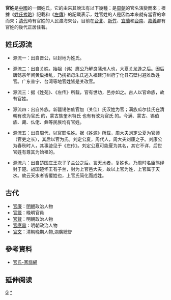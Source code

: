 {{distinguish|宮姓}}
{{姓氏
|姓氏=官
|拼音=Guan
|中国大陆=Guan
|台湾=
|香港=Koon
|澳门=
|新加坡=
|马来西亚=Kwan, Kuan
|越南=Quan
|韩国=
|反切=
|同音字=
|堂号=东阳堂
|郡望=东阳郡
}}
'''官姓'''是[[中國|中國]]的一個姓氏，它的由來其說法有以下幾種：是[[周朝|周朝]]的官名演變而來；根據《[[姓氏考略|姓氏考略]]》記載和《[[左傳|左傳]]》的記載表示，姓官姓的人是因為本來就有當官的命而來；[[清代|清代]]時有官姓的人民渡海來台，目前在[[台北都會區|台北]]、[[新竹次都會區|新竹]]、[[宜蘭縣|宜蘭]]和[[臺南市|台南]]、[[嘉義縣|嘉義]]都有官姓的後代正居住著。

==姓氏源流==
* 源流一：出自晋公，以封地为姓氏。

* 源流二：出自关姓。始祖（讳）膺公乃解良蒲州人也，大夏关龙逢之后。因后唐懿宗年间黄巢播乱，乃携祖母朱氏逃入福建汀州府宁化县石壁村避难改姓官。广东普宁、台湾等地官姓皆是关改官。

* 源流三：据《姓苑》、《左传》所载，官有世功，邑亦如之。古人以官命族，故有官姓。

* 源流四：出自外族。新疆锡伯族官加（关佳）氏汉姓为官；满族瓜尔佳氏在清朝有改为官氏 的，蒙古族奎木特氏 也有有改为官氏 的。今满、蒙古、锡伯族、藏、仫佬、彝等民族均有官姓。

* 源流五：出自周代，以官职名姓。据《姓源》所载，周大夫刘定公夏为官师（官吏之长），其后以官为氏。刘定公夏，周代人，周大夫刘康之子。刘康公为春秋时人，其事迹见于《左传》。刘定公夏可能夏为其名，其它不详，后世官姓有尊其为始祖的。

* 源流六：出自楚国庄王次子子兰公之后。言天水者，复姓也，乃周时名臣熊绎封于楚。战国楚怀王有子兰，封为上官邑大夫，故以上官为姓，上官属于天水。故云天水者皆覆姓也，上官氏简化而成姓。

==古代==
*[[官廉|官廉]]：[[明朝|明朝]]政治人物
*[[官箴|官箴]]：晚明官員
*[[官賢|官賢]]：明朝政治人物
*[[官應震|官應震]]：明朝政治人物
*[[官文|官文]]：清朝晚期人物,湖廣總督

== 參考資料 ==
*[http://tw.jiapu.com/xingshi/%E5%AE%98 官氏-家譜網]{{Wayback|url=http://tw.jiapu.com/xingshi/%E5%AE%98 |date=20110806104242 }}

== 延伸阅读 ==
{{Wikisource further reading}}

[[Category:漢姓|G]]
[[Category:官姓|*]]